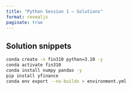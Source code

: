 ---
title: "Python Session 1 — Solutions"
format: revealjs
paginate: true
---

## Solution snippets

```bash
conda create -n fin310 python=3.10 -y
conda activate fin310
conda install numpy pandas -y
pip install yfinance
conda env export --no-builds > environment.yml
```
